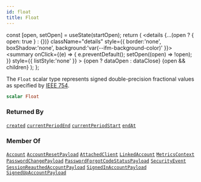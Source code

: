 ```yaml
---
id: float
title: Float
---
```









  const [open, setOpen] = useState(startOpen);
  return (
    <details {...(open ? { open: true } : {})} className="details" style={{ border:'none', boxShadow:'none', background:'var(--ifm-background-color)' }}>
      <summary
        onClick={(e) => {
          e.preventDefault();
          setOpen((open) => !open);
        }}
        style={{ listStyle:'none' }}
      >
      {open ? dataOpen : dataClose}
      </summary>
      {open && children}
    </details>
  );
};








The `Float` scalar type represents signed double-precision fractional values as specified by [IEEE 754](https://en.wikipedia.org/wiki/IEEE_floating_point).


```graphql
scalar Float
```








### Returned By

[`created`](/gql-api/api/subscriptions/created)  <Badge class="badge badge--secondary" text="subscription"/><Bullet />[`currentPeriodEnd`](/gql-api/api/subscriptions/current-period-end)  <Badge class="badge badge--secondary" text="subscription"/><Bullet />[`currentPeriodStart`](/gql-api/api/subscriptions/current-period-start)  <Badge class="badge badge--secondary" text="subscription"/><Bullet />[`endAt`](/gql-api/api/subscriptions/end-at)  <Badge class="badge badge--secondary" text="subscription"/>

### Member Of

[`Account`](/gql-api/types/objects/account)  <Badge class="badge badge--secondary" text="object"/><Bullet />[`AccountResetPayload`](/gql-api/types/objects/account-reset-payload)  <Badge class="badge badge--secondary" text="object"/><Bullet />[`AttachedClient`](/gql-api/types/objects/attached-client)  <Badge class="badge badge--secondary" text="object"/><Bullet />[`LinkedAccount`](/gql-api/types/objects/linked-account)  <Badge class="badge badge--secondary" text="object"/><Bullet />[`MetricsContext`](/gql-api/types/inputs/metrics-context)  <Badge class="badge badge--secondary" text="input"/><Bullet />[`PasswordChangePayload`](/gql-api/types/objects/password-change-payload)  <Badge class="badge badge--secondary" text="object"/><Bullet />[`PasswordForgotCodeStatusPayload`](/gql-api/types/objects/password-forgot-code-status-payload)  <Badge class="badge badge--secondary" text="object"/><Bullet />[`SecurityEvent`](/gql-api/types/objects/security-event)  <Badge class="badge badge--secondary" text="object"/><Bullet />[`SessionReauthedAccountPayload`](/gql-api/types/objects/session-reauthed-account-payload)  <Badge class="badge badge--secondary" text="object"/><Bullet />[`SignedInAccountPayload`](/gql-api/types/objects/signed-in-account-payload)  <Badge class="badge badge--secondary" text="object"/><Bullet />[`SignedUpAccountPayload`](/gql-api/types/objects/signed-up-account-payload)  <Badge class="badge badge--secondary" text="object"/>

